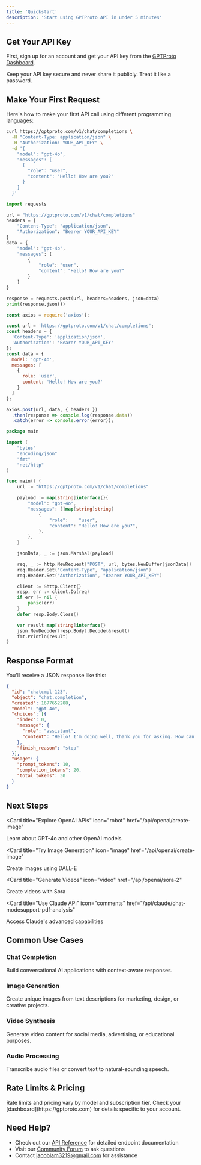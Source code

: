 ```yaml
---
title: 'Quickstart'
description: 'Start using GPTProto API in under 5 minutes'
---
```


## Get Your API Key

First, sign up for an account and get your API key from the [GPTProto Dashboard](https://gptproto.com).

<Warning>
  Keep your API key secure and never share it publicly. Treat it like a password.
</Warning>

## Make Your First Request

Here's how to make your first API call using different programming languages:

<CodeGroup>

```bash cURL
curl https://gptproto.com/v1/chat/completions \
  -H "Content-Type: application/json" \
  -H "Authorization: YOUR_API_KEY" \
  -d '{
    "model": "gpt-4o",
    "messages": [
      {
        "role": "user",
        "content": "Hello! How are you?"
      }
    ]
  }'
```

```python Python
import requests

url = "https://gptproto.com/v1/chat/completions"
headers = {
    "Content-Type": "application/json",
    "Authorization": "Bearer YOUR_API_KEY"
}
data = {
    "model": "gpt-4o",
    "messages": [
        {
            "role": "user",
            "content": "Hello! How are you?"
        }
    ]
}

response = requests.post(url, headers=headers, json=data)
print(response.json())
```

```javascript JavaScript
const axios = require('axios');

const url = 'https://gptproto.com/v1/chat/completions';
const headers = {
  'Content-Type': 'application/json',
  'Authorization': 'Bearer YOUR_API_KEY'
};
const data = {
  model: 'gpt-4o',
  messages: [
    {
      role: 'user',
      content: 'Hello! How are you?'
    }
  ]
};

axios.post(url, data, { headers })
  .then(response => console.log(response.data))
  .catch(error => console.error(error));
```

```go Go
package main

import (
    "bytes"
    "encoding/json"
    "fmt"
    "net/http"
)

func main() {
    url := "https://gptproto.com/v1/chat/completions"

    payload := map[string]interface{}{
        "model": "gpt-4o",
        "messages": []map[string]string{
            {
                "role":    "user",
                "content": "Hello! How are you?",
            },
        },
    }

    jsonData, _ := json.Marshal(payload)

    req, _ := http.NewRequest("POST", url, bytes.NewBuffer(jsonData))
    req.Header.Set("Content-Type", "application/json")
    req.Header.Set("Authorization", "Bearer YOUR_API_KEY")

    client := &http.Client{}
    resp, err := client.Do(req)
    if err != nil {
        panic(err)
    }
    defer resp.Body.Close()

    var result map[string]interface{}
    json.NewDecoder(resp.Body).Decode(&result)
    fmt.Println(result)
}
```

</CodeGroup>

## Response Format

You'll receive a JSON response like this:

```json
{
  "id": "chatcmpl-123",
  "object": "chat.completion",
  "created": 1677652288,
  "model": "gpt-4o",
  "choices": [{
    "index": 0,
    "message": {
      "role": "assistant",
      "content": "Hello! I'm doing well, thank you for asking. How can I assist you today?"
    },
    "finish_reason": "stop"
  }],
  "usage": {
    "prompt_tokens": 10,
    "completion_tokens": 20,
    "total_tokens": 30
  }
}
```

## Next Steps

<CardGroup cols={2}>

<Card
  title="Explore OpenAI APIs"
  icon="robot"
  href="/api/openai/create-image"
>
  Learn about GPT-4o and other OpenAI models
</Card>

<Card
  title="Try Image Generation"
  icon="image"
  href="/api/openai/create-image"
>
  Create images using DALL-E
</Card>

<Card
  title="Generate Videos"
  icon="video"
  href="/api/openai/sora-2"
>
  Create videos with Sora
</Card>

<Card
  title="Use Claude API"
  icon="comments"
  href="/api/claude/chat-modesupport-pdf-analysis"
>
  Access Claude's advanced capabilities
</Card>

</CardGroup>

## Common Use Cases

### Chat Completion

Build conversational AI applications with context-aware responses.

### Image Generation

Create unique images from text descriptions for marketing, design, or creative projects.

### Video Synthesis

Generate video content for social media, advertising, or educational purposes.

### Audio Processing

Transcribe audio files or convert text to natural-sounding speech.

## Rate Limits & Pricing

<Note>
  Rate limits and pricing vary by model and subscription tier. Check your [dashboard](https://gptproto.com) for details specific to your account.
</Note>

## Need Help?

- Check out our [API Reference](/api) for detailed endpoint documentation
- Visit our [Community Forum](https://community.gptproto.com) to ask questions
- Contact [jacoblam3219@gmail.com](mailto:jacoblam3219@gmail.com) for assistance
